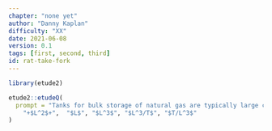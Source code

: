 ```yaml
---
chapter: "none yet"
author: "Danny Kaplan"
difficulty: "XX"
date: 2021-06-08 
version: 0.1
tags: [first, second, third]
id: rat-take-fork
---
```


```r
library(etude2)
```
```r
etude2::etudeQ(
  prompt = "Tanks for bulk storage of natural gas are typically large cylinders with a cap that can more up and down. The volume of the tank is a function of the position  of the cap.  What is the dimension of the derivative of cylinder volume with respect to cap position?",
    "+$L^2$+",  "$L$", "$L^3$", "$L^3/T$", "$T/L^3$"
)
```



